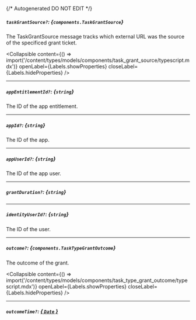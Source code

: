 {/* Autogenerated DO NOT EDIT  */}

##### `taskGrantSource?`: *{`components.TaskGrantSource`}*
The TaskGrantSource message tracks which external URL was the source of the specificed grant ticket.

<Collapsible content={() => import('/content/types/models/components/task_grant_source/typescript.mdx')} openLabel={Labels.showProperties} closeLabel={Labels.hideProperties} />


---
##### `appEntitlementId?`: *{`string`}*
The ID of the app entitlement.

---
##### `appId?`: *{`string`}*
The ID of the app.

---
##### `appUserId?`: *{`string`}*
The ID of the app user.

---
##### `grantDuration?`: *{`string`}*

---
##### `identityUserId?`: *{`string`}*
The ID of the user.

---
##### `outcome?`: *{`components.TaskTypeGrantOutcome`}*
The outcome of the grant.

<Collapsible content={() => import('/content/types/models/components/task_type_grant_outcome/typescript.mdx')} openLabel={Labels.showProperties} closeLabel={Labels.hideProperties} />


---
##### `outcomeTime?`: [*{ `Date` }*](https://developer.mozilla.org/en-US/docs/Web/JavaScript/Reference/Global_Objects/Date)


